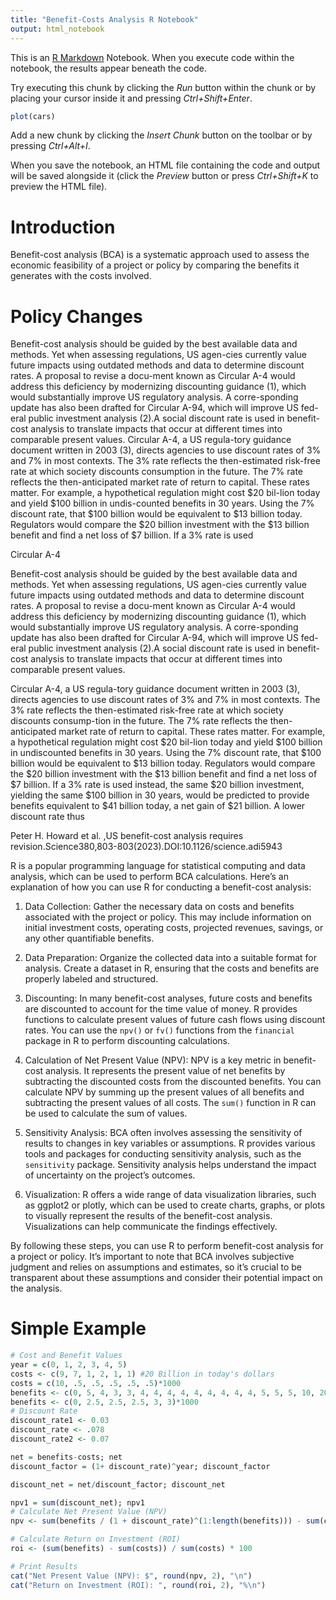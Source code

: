 ```yaml
---
title: "Benefit-Costs Analysis R Notebook"
output: html_notebook
---
```


This is an [R Markdown](http://rmarkdown.rstudio.com) Notebook. When you execute code within the notebook, the results appear beneath the code. 

Try executing this chunk by clicking the *Run* button within the chunk or by placing your cursor inside it and pressing *Ctrl+Shift+Enter*. 

```r
plot(cars)
```

Add a new chunk by clicking the *Insert Chunk* button on the toolbar or by pressing *Ctrl+Alt+I*.

When you save the notebook, an HTML file containing the code and output will be saved alongside it (click the *Preview* button or press *Ctrl+Shift+K* to preview the HTML file).

# Introduction
Benefit-cost analysis (BCA) is a systematic approach used to assess the economic feasibility of a project or policy by comparing the benefits it generates with the costs involved. 


# Policy Changes


Benefit-cost analysis should be guided by the best available data and methods. Yet when assessing regulations, US agen-cies currently value future impacts using outdated methods and data to determine discount rates. A proposal to revise a docu-ment known as Circular A-4 would address this deficiency by modernizing discounting guidance (1), which would substantially improve US regulatory analysis. A corre-sponding update has also been drafted for Circular A-94, which will improve US fed-eral public investment analysis (2).A social discount rate is used in benefit-cost analysis to translate impacts that occur at different times into comparable present values. Circular A-4, a US regula-tory guidance document written in 2003 (3), directs agencies to use discount rates of 3% and 7% in most contexts. The 3% rate reflects the then-estimated risk-free rate at which society discounts consumption in the future. The 7% rate reflects the then-anticipated market rate of return to capital. These rates matter. For example, a hypothetical regulation might cost $20 bil-lion today and yield $100 billion in undis-counted benefits in 30 years. Using the 7% discount rate, that $100 billion would be equivalent to $13 billion today. Regulators would compare the $20 billion investment with the $13 billion benefit and find a net loss of $7 billion. If a 3% rate is used

Circular A-4

Benefit-cost analysis should be guided by the best available data and methods. Yet when assessing regulations, US agen-cies currently value future impacts using outdated methods and data to determine discount rates. A proposal to revise a docu-ment known as Circular A-4 would address this deficiency by modernizing discounting guidance (1), which would substantially improve US regulatory analysis. A corre-sponding update has also been drafted for Circular A-94, which will improve US fed-eral public investment analysis (2).A social discount rate is used in benefit-cost analysis to translate impacts that occur at different times into comparable present values. 

Circular A-4, a US regula-tory guidance document written in 2003 (3), directs agencies to use discount rates of 3% and 7% in most contexts. The 3% rate reflects the then-estimated risk-free rate at which society discounts consump-tion in the future. The 7% rate reflects the then-anticipated market rate of return to capital. These rates matter. For example, a hypothetical regulation might cost $20 bil-lion today and yield $100 billion in undiscounted benefits in 30 years. Using the 7% discount rate, that $100 billion would be equivalent to $13 billion today. Regulators would compare the $20 billion investment with the $13 billion benefit and find a net loss of $7 billion. If a 3% rate is used instead, the same $20 billion investment, yielding the same $100 billion in 30 years, would be predicted to provide benefits equivalent to $41 billion today, a net gain of $21 billion. A lower discount rate thus

Peter H. Howard et al. ,US benefit-cost analysis requires revision.Science380,803-803(2023).DOI:10.1126/science.adi5943


R is a popular programming language for statistical computing and data analysis, which can be used to perform BCA calculations. Here's an explanation of how you can use R for conducting a benefit-cost analysis:

1. Data Collection: Gather the necessary data on costs and benefits associated with the project or policy. This may include information on initial investment costs, operating costs, projected revenues, savings, or any other quantifiable benefits.

2. Data Preparation: Organize the collected data into a suitable format for analysis. Create a dataset in R, ensuring that the costs and benefits are properly labeled and structured.

3. Discounting: In many benefit-cost analyses, future costs and benefits are discounted to account for the time value of money. R provides functions to calculate present values of future cash flows using discount rates. You can use the `npv()` or `fv()` functions from the `financial` package in R to perform discounting calculations.

4. Calculation of Net Present Value (NPV): NPV is a key metric in benefit-cost analysis. It represents the present value of net benefits by subtracting the discounted costs from the discounted benefits. You can calculate NPV by summing up the present values of all benefits and subtracting the present values of all costs. The `sum()` function in R can be used to calculate the sum of values.

5. Sensitivity Analysis: BCA often involves assessing the sensitivity of results to changes in key variables or assumptions. R provides various tools and packages for conducting sensitivity analysis, such as the `sensitivity` package. Sensitivity analysis helps understand the impact of uncertainty on the project's outcomes.

6. Visualization: R offers a wide range of data visualization libraries, such as ggplot2 or plotly, which can be used to create charts, graphs, or plots to visually represent the results of the benefit-cost analysis. Visualizations can help communicate the findings effectively.

By following these steps, you can use R to perform benefit-cost analysis for a project or policy. It's important to note that BCA involves subjective judgment and relies on assumptions and estimates, so it's crucial to be transparent about these assumptions and consider their potential impact on the analysis.

# Simple Example

```r
# Cost and Benefit Values
year = c(0, 1, 2, 3, 4, 5)
costs <- c(9, 7, 1, 2, 1, 1) #20 Billion in today's dollars
costs = c(10, .5, .5, .5, .5, .5)*1000
benefits <- c(0, 5, 4, 3, 3, 4, 4, 4, 4, 4, 4, 4, 4, 4, 5, 5, 5, 10, 20, 30, 40) # $13B in today's dollars
benefits <- c(0, 2.5, 2.5, 2.5, 3, 3)*1000
# Discount Rate
discount_rate1 <- 0.03
discount_rate <- .078
discount_rate2 <- 0.07

net = benefits-costs; net
discount_factor = (1+ discount_rate)^year; discount_factor

discount_net = net/discount_factor; discount_net

npv1 = sum(discount_net); npv1
# Calculate Net Present Value (NPV)
npv <- sum(benefits / (1 + discount_rate)^(1:length(benefits))) - sum(costs); npv

# Calculate Return on Investment (ROI)
roi <- (sum(benefits) - sum(costs)) / sum(costs) * 100

# Print Results
cat("Net Present Value (NPV): $", round(npv, 2), "\n")
cat("Return on Investment (ROI): ", round(roi, 2), "%\n")

```


